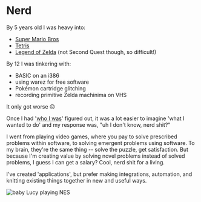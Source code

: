 # Nerd

By 5 years old I was heavy into:
- [Super Mario Bros](https://arcadespot.com/game/super-mario-bros/) 
- [Tetris](https://arcadespot.com/game/classic-tetris/) 
- [Legend of Zelda](https://arcadespot.com/game/the-legend-of-zelda/) (not Second Quest though, so difficult!)

By 12 I was tinkering with:
- BASIC on an i386
- using warez for free software
- Pokémon cartridge glitching
- recording primitive Zelda machinima on VHS

It only got worse 😔

Once I had '[who I was](/trans)' figured out, it was a lot easier to imagine 'what I wanted to do' and my response was, "uh I don't know, nerd shit?"

I went from playing video games, where you pay to solve prescribed problems within software, to solving emergent problems using software. To my brain, they're the same thing -- solve the puzzle, get satisfaction. But because I'm creating value by solving novel problems instead of solved problems, I guess I can get a salary? Cool, nerd shit for a living.

I've created 'applications', but prefer making integrations, automation, and knitting existing things together in new and useful ways.

![baby Lucy playing NES](nes "baby Lucy playing NES")